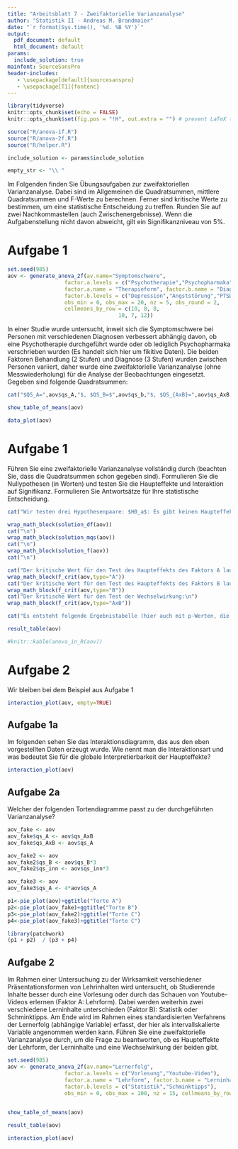 ```yaml
---
title: "Arbeitsblatt 7 - Zweifaktorielle Varianzanalyse"
author: "Statistik II - Andreas M. Brandmaier"
date: "`r format(Sys.time(), '%d. %B %Y')`"
output:
  pdf_document: default
  html_document: default
params:
  include_solution: true
mainfont: SourceSansPro
header-includes:
   - \usepackage[default]{sourcesanspro}
   - \usepackage[T1]{fontenc}
---
```


```r
library(tidyverse)
knitr::opts_chunk$set(echo = FALSE)
knitr::opts_chunk$set(fig.pos = "!H", out.extra = "") # prevent LaTeX tables from floating

source("R/anova-1f.R")
source("R/anova-2f.R")
source("R/helper.R")

include_solution <- params$include_solution

empty_str <- "\\ "


```



Im Folgenden finden Sie Übungsaufgaben zur zweifaktoriellen Varianzanalyse. Dabei sind im Allgemeinen die Quadratsummen, mittlere Quadratsummen und F-Werte zu berechnen. Ferner sind kritische Werte zu bestimmen, um eine statistische Entscheidung zu treffen. Runden Sie auf zwei Nachkommastellen (auch Zwischenergebnisse). Wenn die Aufgabenstellung nicht davon abweicht, gilt ein Signifikanzniveau von $5\%$.

# Aufgabe 1
```r
set.seed(985)
aov <- generate_anova_2f(av.name="Symptomschwere",
                  factor.a.levels = c("Psychotherapie","Psychopharmaka"),
                  factor.a.name = "Therapieform", factor.b.name = "Diagnose",
                  factor.b.levels = c("Depression","Angststörung","PTSD"),
                  obs_min = 0, obs_max = 20, nz = 5, obs_round = 2,
                  cellmeans_by_row = c(10, 8, 8,
                                   10, 7, 12))
```

In einer Studie wurde untersucht, inweit sich die Symptomschwere bei Personen mit verschiedenen Diagnosen verbessert abhängig davon, ob eine Psychotherapie durchgeführt wurde oder ob lediglich Psychopharmaka verschrieben wurden (Es handelt sich hier um fikitive Daten). Die beiden Faktoren Behandlung (2 Stufen) und Diagnose (3 Stufen) wurden zwischen Personen variiert, daher wurde eine zweifaktorielle Varianzanalyse (ohne Messwiederholung) für die Analyse der Beobachtungen eingesetzt. Gegeben sind folgende Quadratsummen:

```r
cat("$QS_A=",aov$qs_A,"$, $QS_B=$",aov$qs_b,"$, $QS_{AxB}=",aov$qs_AxB,"$,QS_{inn}=$",aov$qs_inn,"$\n")
```


```r

show_table_of_means(aov)

data_plot(aov)
```

# Aufgabe 1

Führen Sie eine zweifaktorielle Varianzanalyse vollständig durch (beachten Sie, dass die Quadratsummen schon gegeben sind). Formulieren Sie die Nullypothesen (in Worten) und testen Sie die Haupteffekte und Interaktion auf Signifikanz. Formulieren Sie Antwortsätze für Ihre statistische Entscheidung.


```r
cat("Wir testen drei Hypothesenpaare: $H0_a$: Es gibt keinen Haupteffekt von  Therapieform\nH0_b: Es gibt keinen Haupteffekt von Diagnose.\n$H0_c: Es gibt keine Wechselwirkung von Therapieform und Diagnose.\n\n")

wrap_math_block(solution_df(aov))
cat("\n")
wrap_math_block(solution_mqs(aov))
cat("\n")
wrap_math_block(solution_f(aov))
cat("\n")

cat("Der kritische Wert für den Test des Haupteffekts des Faktors A lautet:\n")
wrap_math_block(f_crit(aov,type="A"))
cat("Der kritische Wert für den Test des Haupteffekts des Faktors B lautet:\n")
wrap_math_block(f_crit(aov,type="B"))
cat("Der kritische Wert für den Test der Wechselwirkung:\n")
wrap_math_block(f_crit(aov,type="AxB"))

cat("Es entsteht folgende Ergebnistabelle (hier auch mit p-Werten, die Sie anhand der Tabellen nicht ausrechnen können. Das überlassen wir dem Computer):\n")

result_table(aov)

#knitr::kable(anova_in_R(aov))
```
# Aufgabe 2

Wir bleiben bei dem Beispiel aus Aufgabe 1
```r


interaction_plot(aov, empty=TRUE)
```

## Aufgabe 1a

Im folgenden sehen Sie das Interaktionsdiagramm, das aus den eben vorgestellten Daten erzeugt wurde. Wie nennt man die Interaktionsart und was bedeutet Sie für die globale Interpretierbarkeit der Haupteffekte?

```r
interaction_plot(aov)
```

## Aufgabe 2a

Welcher der folgenden Tortendiagramme passt zu der durchgeführten Varianzanalyse?

```r
aov_fake <- aov
aov_fake$qs_A <- aov$qs_AxB
aov_fake$qs_AxB <- aov$qs_A

aov_fake2 <- aov
aov_fake2$qs_B <- aov$qs_B*3
aov_fake2$qs_inn <- aov$qs_inn*3

aov_fake3 <- aov
aov_fake3$qs_A <- 4*aov$qs_A

p1<-pie_plot(aov)+ggtitle("Torte A")
p2<-pie_plot(aov_fake)+ggtitle("Torte B")
p3<-pie_plot(aov_fake2)+ggtitle("Torte C")
p4<-pie_plot(aov_fake3)+ggtitle("Torte C")

library(patchwork)
(p1 + p2)  / (p3 + p4)
```
## Aufgabe 2

Im Rahmen einer Untersuchung zu der Wirksamkeit verschiedener Präsentationsformen von Lehrinhalten wird untersucht, ob Studierende Inhalte besser durch eine Vorlesung oder durch das Schauen von Youtube-Videos erlernen (Faktor A: Lehrform). Dabei werden weiterhin zwei verschiedene Lerninhalte unterschieden (Faktor B): Statistik oder Schminktipps. Am Ende wird im Rahmen eines standardisierten Verfahrens der Lernerfolg (abhängige Variable) erfasst, der hier als intervallskalierte Variable angenommen werden kann. 
Führen Sie eine zweifaktorielle Varianzanalyse durch, um die Frage zu beantworten, ob es Haupteffekte der Lehrform, der Lerninhalte und eine Wechselwirkung der beiden gibt.

```r
set.seed(985)
aov <- generate_anova_2f(av.name="Lernerfolg",
                  factor.a.levels = c("Vorlesung","Youtube-Video"),
                  factor.a.name = "Lehrform", factor.b.name = "Lerninhalt",
                  factor.b.levels = c("Statistik","Schminktipps"),
                  obs_min = 0, obs_max = 100, nz = 15, cellmeans_by_row = c(70, 50,
                                                                          15, 80))

show_table_of_means(aov)

result_table(aov)
```

```r
interaction_plot(aov)


``` 